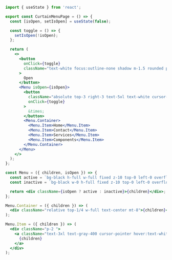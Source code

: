 ```jsx
import { useState } from 'react';

export const CurtainMenuPage = () => {
  const [isOpen, setIsOpen] = useState(false);

  const toggle = () => {
    setIsOpen(!isOpen);
  };

  return (
    <>
      <button
        onClick={toggle}
        className="text-white focus:outline-none shadow m-1.5 rounded px-6 py-2 font-medium transition ease-in duration-200 bg-indigo-900"
      >
        Open
      </button>
      <Menu isOpen={isOpen}>
        <button
          className="absolute top-3 right-3 text-5xl text-white cursor-pointer"
          onClick={toggle}
        >
          &times;
        </button>
        <Menu.Container>
          <Menu.Item>Home</Menu.Item>
          <Menu.Item>Contact</Menu.Item>
          <Menu.Item>Services</Menu.Item>
          <Menu.Item>Components</Menu.Item>
        </Menu.Container>
      </Menu>
    </>
  );
};

const Menu = ({ children, isOpen }) => {
  const active = `bg-black h-full w-full fixed z-10 top-0 left-0 overflow-x-hidden md:overflow-hidden transition-all duration-500`;
  const inactive = `bg-black w-0 h-full fixed z-10 top-0 left-0 overflow-x-hidden md:overflow-hidden transition-all duration-500 `;

  return <div className={isOpen ? active : inactive}>{children}</div>;
};

Menu.Container = ({ children }) => (
  <div className="relative top-1/4 w-full text-center mt-8">{children}</div>
);

Menu.Item = ({ children }) => (
  <div className="p-2 ">
    <a className="text-3xl text-gray-400 cursor-pointer hover:text-white">
      {children}
    </a>
  </div>
);
```
